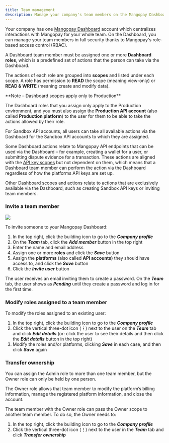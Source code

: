 ```yaml
---
title: Team management
description: Manage your company's team members on the Mangopay Dashboard using role-based access control (RBAC)
---
```


Your company has one <a href="https://hub.mangopay.com/" target="_blank">Mangopay Dashboard</a> account which centralizes interactions with Mangopay for your whole team. On the Dashboard, you can manage your team members in full security thanks to Mangopay's role-based access control (RBAC).

A Dashboard team member must be assigned one or more **Dashboard roles**, which is a predefined set of actions that the person can take via the Dashboard.

The actions of each role are grouped into **scopes** and listed under each scope. A role has permission to **READ** the scope (meaning view-only) or **READ & WRITE** (meaning create and modify data).

<CardGroup cols={2}>
<Card title="Roles, scopes, and actions" href="/dashboard/team/roles">

</Card>
</CardGroup>

<Note>
**Note – Dashboard scopes apply only to Production**

The Dashboard roles that you assign only apply to the Production environment, and you must also assign the **Production API account** (also called **Production platform**) to the user for them to be able to take the actions allowed by their role.

For Sandbox API accounts, all users can take all available actions via the Dashboard for the Sandbox API accounts to which they are assigned.
</Note>

Some Dashboard actions relate to Mangopay API endpoints that can be used via the Dashboard – for example, creating a wallet for a user, or submitting dispute evidence for a transaction. These actions are aligned with the [API key scopes](/api-reference/overview/api-keys) but not dependent on them, which means that a Dashboard team member can perform the action via the Dashboard regardless of how the platforms API keys are set up.

Other Dashboard scopes and actions relate to actions that are exclusively available via the Dashboard, such as creating Sandbox API keys or inviting team members.

### Invite a team member

<img src="/images/dashboard-team-invite.png" class="rounded-lg"/>

To invite someone to your Mangopay Dashboard: 

1. In the top right, click the building icon to go to the ***Company profile***
2. On the ***Team*** tab, click the ***Add member*** button in the top right
3. Enter the name and email address 
4. Assign one or more **roles** and click the ***Save*** button
5. Assign the **platforms** (also called **API accounts)** they should have access to, and click the ***Save*** button
6. Click the ***Invite user*** button

The user receives an email inviting them to create a password. On the ***Team*** tab, the user shows as ***Pending*** until they create a password and log in for the first time.

### Modify roles assigned to a team member

To modify the roles assigned to an existing user: 

1. In the top right, click the building icon to go to the ***Company profile***
2. Click the vertical three-dot icon (**⋮**) next to the user on the ***Team*** tab and click ***Edit details*** (or: click the user to see their details and then click the ***Edit details*** button in the top right)
3. Modify the roles and/or platforms, clicking ***Save*** in each case, and then click ***Save*** again

### Transfer ownership

You can assign the Admin role to more than one team member, but the Owner role can only be held by one person.

The Owner role allows that team member to modify the platform’s billing information, manage the registered platform information, and close the account. 

The team member with the Owner role can pass the Owner scope to another team member. To do so, the Owner needs to:

1. In the top right, click the building icon to go to the ***Company profile***
2. Click the vertical three-dot icon (**⋮**) next to the user in the ***Team*** tab and click ***Transfer ownership***